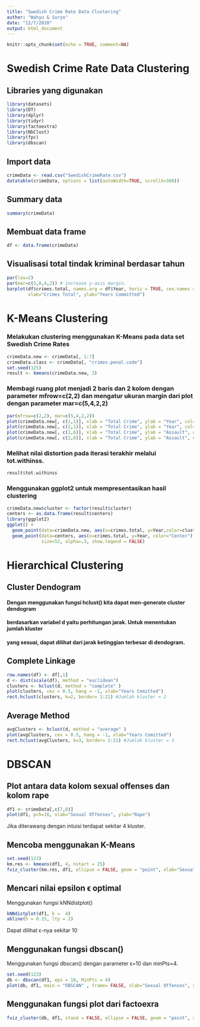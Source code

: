 ```yaml
---
title: "Swedish Crime Rate Data Clustering"
author: "Wahyu & Suryo"
date: "12/7/2020"
output: html_document
---
```


```r
knitr::opts_chunk$set(echo = TRUE, comment=NA)

```

# Swedish Crime Rate Data Clustering

## Libraries yang digunakan
```r

library(datasets)
library(DT)
library(dplyr)
library(tidyr)
library(factoextra)
library(NbClust)
library(fpc)
library(dbscan)
```
## Import data
```r
crimeData <- read.csv("SwedishCrimeRate.csv")
datatable(crimeData, options = list(autoWidth=TRUE, scrollX=300))
```


## Summary data
```r
summary(crimeData)
```
## Membuat data frame
```r
df <- data.frame(crimeData)
```

##  Visualisasi total tindak kriminal berdasar tahun
```r
par(las=2)
par(mar=c(5,8,4,2)) # increase y-axis margin.
barplot(df$crimes.total, names.arg = df$Year, horiz = TRUE, cex.names = 0.5,
        xlab="Crimes Total", ylab="Years Committed")
```


# K-Means Clustering
### Melakukan clustering menggunakan K-Means pada data set Swedish Crime Rates
```r
crimeData.new <- crimeData[, 1:7]
crimeData.class <- crimeData[, "crimes.penal.code"]
set.seed(125)
result <- kmeans(crimeData.new, 3)
```

### Membagi ruang plot menjadi 2 baris dan 2 kolom dengan parameter mfrow=c(2,2) dan  mengatur ukuran margin dari plot dengan parameter mar=c(5,4,2,2)
```r
par(mfrow=c(2,2), mar=c(5,4,2,2))
plot(crimeData.new[, c(2,1)], xlab = "Total Crime", ylab = "Year", col=result$cluster)
plot(crimeData.new[, c(2,1)], xlab = "Total Crime", ylab = "Year", col=crimeData.class)
plot(crimeData.new[, c(2,6)], xlab = "Total Crime", ylab = "Assault", col=result$cluster)
plot(crimeData.new[, c(2,6)], xlab = "Total Crime", ylab = "Assault", col=crimeData.class)
```

### Melihat nilai distortion pada iterasi terakhir melalui tot.withinss.
```r
result$tot.withinss
```

### Menggunakan ggplot2 untuk mempresentasikan hasil clustering
```r
crimeData.new$cluster <- factor(result$cluster)
centers <- as.data.frame(result$centers)
library(ggplot2)
ggplot() + 
  geom_point(data=crimeData.new, aes(x=crimes.total, y=Year,color=cluster))  +
  geom_point(data=centers, aes(x=crimes.total, y=Year, color="Center"), 
             size=52, alpha=.3, show.legend = FALSE)
```

# Hierarchical Clustering
## Cluster Dendogram
#### Dengan menggunakan fungsi hclust() kita dapat men-generate cluster dendogram
#### berdasarkan variabel d yaitu perhitungan jarak. Untuk menentukan jumlah kluster
#### yang sesuai, dapat dilihat dari jarak ketinggian terbesar di dendogram.

## Complete Linkage
```r
row.names(df) <- df[,1]
d <- dist(scale(df), method = "euclidean")
clusters <- hclust(d, method = "complete" )
plot(clusters, cex = 0.5, hang = -1, xlab="Years Comitted")
rect.hclust(clusters, k=2, border= 1:21) #Jumlah kluster = 2
```

## Average Method
```r
avgClusters <- hclust(d, method = "average" )
plot(avgClusters, cex = 0.5, hang = -1, xlab="Years Comitted")
rect.hclust(avgClusters, k=3, border= 2:21) #Jumlah kluster = 3
```

# DBSCAN
## Plot antara data kolom sexual offenses dan kolom rape
```r
df1 <- crimeData[,c(7,8)]
plot(df1, pch=16, xlab="Sexual Offenses", ylab="Rape")
```

Jika diterawang dengan intuisi terdapat sekitar 4 kluster.

## Mencoba menggunakan K-Means
```r
set.seed(123)
km.res <- kmeans(df1, 4, nstart = 25)
fviz_cluster(km.res, df1, ellipse = FALSE, geom = "point", xlab="Sexual Offenses", ylab="Rape")
```

## Mencari nilai epsilon ϵ optimal
Menggunakan fungsi kNNdistplot()
```r
kNNdistplot(df1, k =  4)
abline(h = 0.15, lty = 2)
```

Dapat dilihat ϵ-nya sekitar 10

## Menggunakan fungsi dbscan()
Menggunakan fungsi dbscan() dengan parameter ϵ=10 dan minPts=4.

```r
set.seed(123)
db <- dbscan(df1, eps = 10, MinPts = 4)
plot(db, df1, main = "DBSCAN" , frame= FALSE, xlab="Sexual Offenses", ylab="Rape")
```

## Menggunakan fungsi plot dari factoexra
```r
fviz_cluster(db, df1, stand = FALSE, ellipse = FALSE, geom = "point", xlab="Sexual Offenses", ylab="Rape")
```